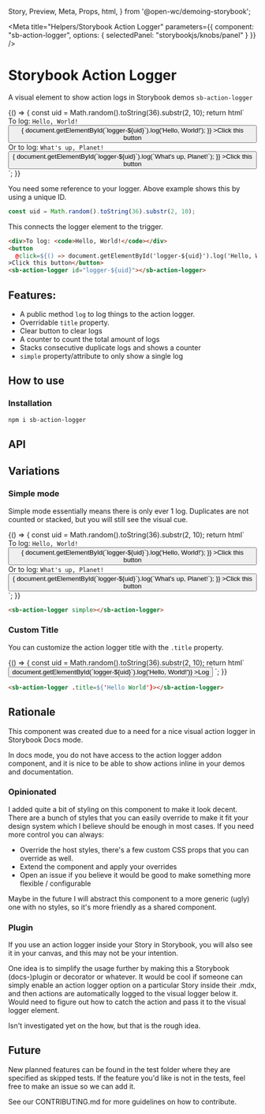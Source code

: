   Story,
  Preview,
  Meta,
  Props,
  html,
} from '@open-wc/demoing-storybook';


<Meta
  title="Helpers/Storybook Action Logger"
  parameters={{
    component: "sb-action-logger",
    options: { selectedPanel: "storybookjs/knobs/panel" }
  }}
/>

# Storybook Action Logger

A visual element to show action logs in Storybook demos `sb-action-logger`

<Story name="Default">
  {() => {
    const uid = Math.random().toString(36).substr(2, 10);
    return html`
      <div>To log: <code>Hello, World!</code></div>
      <button
        @click=${() => {
          document.getElementById(`logger-${uid}`).log('Hello, World!');
        }}
      >Click this button</button>
      <div>Or to log: <code>What's up, Planet!</code></div>
      <button
        @click=${() => {
          document.getElementById(`logger-${uid}`).log(`What's up, Planet!`);
        }}
      >Click this button</button>
      <sb-action-logger id="logger-${uid}"></sb-action-logger>
    `;
  }}
</Story>

You need some reference to your logger. Above example shows this by using a unique ID.

```js
const uid = Math.random().toString(36).substr(2, 10);
```

This connects the logger element to the trigger.

```html
<div>To log: <code>Hello, World!</code></div>
<button
  @click=${() => document.getElementById('logger-${uid}').log('Hello, World!')}
>Click this button</button>
<sb-action-logger id="logger-${uid}"></sb-action-logger>
```

## Features:

- A public method `log` to log things to the action logger.
- Overridable `title` property.
- Clear button to clear logs
- A counter to count the total amount of logs
- Stacks consecutive duplicate logs and shows a counter
- `simple` property/attribute to only show a single log

## How to use

### Installation

```bash
npm i sb-action-logger
```

## API

<Props of="sb-action-logger" />

## Variations

### Simple mode

Simple mode essentially means there is only ever 1 log.
Duplicates are not counted or stacked, but you will still see the visual cue.

<Story name="Simple mode">
  {() => {
    const uid = Math.random().toString(36).substr(2, 10);
    return html`
      <div>To log: <code>Hello, World!</code></div>
      <button
        @click=${() => {
          document.getElementById(`logger-${uid}`).log('Hello, World!');
        }}
      >Click this button</button>
      <div>Or to log: <code>What's up, Planet!</code></div>
      <button
        @click=${() => {
          document.getElementById(`logger-${uid}`).log(`What's up, Planet!`);
        }}
      >Click this button</button>
      <sb-action-logger simple id="logger-${uid}"></sb-action-logger>
    `;
  }}
</Story>

```html
<sb-action-logger simple></sb-action-logger>
```

### Custom Title

You can customize the action logger title with the `.title` property.

<Story name="Custom Title">
  {() => {
    const uid = Math.random().toString(36).substr(2, 10);
    return html`
      <button
        @click=${() => document.getElementById(`logger-${uid}`).log('Hello, World!')}
      >Log</button>
      <sb-action-logger id="logger-${uid}" .title=${'Hello World'}></sb-action-logger>
    `;
  }}
</Story>

```html
<sb-action-logger .title=${'Hello World'}></sb-action-logger>
```

## Rationale

This component was created due to a need for a nice visual action logger in Storybook Docs mode.

In docs mode, you do not have access to the action logger addon component, and it is nice to be able to show actions inline in your demos and documentation.

### Opinionated

I added quite a bit of styling on this component to make it look decent.
There are a bunch of styles that you can easily override to make it fit your design system which I believe should be enough in most cases.
If you need more control you can always:

- Override the host styles, there's a few custom CSS props that you can override as well.
- Extend the component and apply your overrides
- Open an issue if you believe it would be good to make something more flexible / configurable

Maybe in the future I will abstract this component to a more generic (ugly) one with no styles, so it's more friendly as a shared component.

### Plugin

If you use an action logger inside your Story in Storybook, you will also see it in your canvas, and this may not be your intention.

One idea is to simplify the usage further by making this a Storybook (docs-)plugin or decorator or whatever.
It would be cool if someone can simply enable an action logger option on a particular Story inside their .mdx,
and then actions are automatically logged to the visual logger below it.
Would need to figure out how to catch the action and pass it to the visual logger element.

Isn't investigated yet on the how, but that is the rough idea.

## Future

New planned features can be found in the test folder where they are specified as skipped tests.
If the feature you'd like is not in the tests, feel free to make an issue so we can add it.

See our CONTRIBUTING.md for more guidelines on how to contribute.
